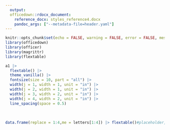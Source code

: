 ```yaml
---
  output:
  officedown::rdocx_document: 
    reference_docx: styles_reference4.docx
    pandoc_args: ["--metadata-file=header.yaml"]
---
```


```r
knitr::opts_chunk$set(echo = FALSE, warning = FALSE, error = FALSE, message = FALSE)
library(officedown)
library(officer)
library(magrittr)
library(flextable)
```

```r
a1 |>
  flextable() |>
  theme_vanilla() |>
  fontsize(size = 10, part = "all") |>
  width(j = 1, width = 1, unit = "in") |>
  width(j = 2, width = 1, unit = "in") |>
  width(j = 3, width = 2, unit = "in") |>
  width(j = 4, width = 2, unit = "in") |>
  line_spacing(space = 0.5)
```

<br/>

```r
data.frame(replace = 1:4,me = letters[1:4]) |> flextable()#placeholder, obviously
```